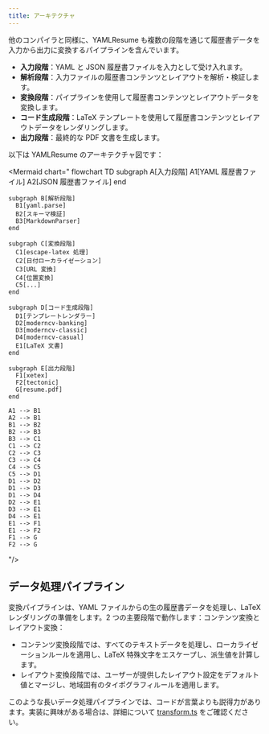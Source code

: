 ```yaml
---
title: アーキテクチャ
---
```


他のコンパイラと同様に、YAMLResume も複数の段階を通じて履歴書データを入力から出力に変換するパイプラインを含んでいます。

- **入力段階**：YAML と JSON 履歴書ファイルを入力として受け入れます。
- **解析段階**：入力ファイルの履歴書コンテンツとレイアウトを解析・検証します。
- **変換段階**：パイプラインを使用して履歴書コンテンツとレイアウトデータを変換します。
- **コード生成段階**：LaTeX テンプレートを使用して履歴書コンテンツとレイアウトデータをレンダリングします。
- **出力段階**：最終的な PDF 文書を生成します。

以下は YAMLResume のアーキテクチャ図です：

<Mermaid chart="
  flowchart TD
    subgraph A[入力段階]
      A1[YAML 履歴書ファイル]
      A2[JSON 履歴書ファイル]
    end

    subgraph B[解析段階]
      B1[yaml.parse]
      B2[スキーマ検証]
      B3[MarkdownParser]
    end

    subgraph C[変換段階]
      C1[escape-latex 処理]
      C2[日付ローカライゼーション]
      C3[URL 変換]
      C4[位置変換]
      C5[...]
    end

    subgraph D[コード生成段階]
      D1[テンプレートレンダラー]
      D2[moderncv-banking]
      D3[moderncv-classic]
      D4[moderncv-casual]
      E1[LaTeX 文書]
    end

    subgraph E[出力段階]
      F1[xetex]
      F2[tectonic]
      G[resume.pdf]
    end

    A1 --> B1
    A2 --> B1
    B1 --> B2
    B2 --> B3
    B3 --> C1
    C1 --> C2
    C2 --> C3
    C3 --> C4
    C4 --> C5
    C5 --> D1
    D1 --> D2
    D1 --> D3
    D1 --> D4
    D2 --> E1
    D3 --> E1
    D4 --> E1
    E1 --> F1
    E1 --> F2
    F1 --> G
    F2 --> G

"/>

## データ処理パイプライン

変換パイプラインは、YAML ファイルからの生の履歴書データを処理し、LaTeX レンダリングの準備をします。2 つの主要段階で動作します：コンテンツ変換とレイアウト変換：

- コンテンツ変換段階では、すべてのテキストデータを処理し、ローカライゼーションルールを適用し、LaTeX 特殊文字をエスケープし、派生値を計算します。
- レイアウト変換段階では、ユーザーが提供したレイアウト設定をデフォルト値とマージし、地域固有のタイポグラフィルールを適用します。

<Mermaid
  chart="
flowchart TD
  A[生の履歴書データ] --> B[transformResume]
  B --> B1[transformResumeContent]
  B1 --> B2[transformEducationCourse]
  B2 --> B3[transformEducationDegree]
  B3 --> B4[transformDate]
  B4 --> B5[transformEndDate]
  B5 --> B6[transformKeywords]
  B6 --> B7[...]
  B --> C1[transformResumeLayout]
  C1 --> C2[デフォルト値の設定]
  C2 --> C3[地域調整の設定]
  B7 --> D[変換された履歴書]
  C3 --> D
  D --> D1[コード生成の準備]
"
/>

このような長いデータ処理パイプラインでは、コードが言葉よりも説得力があります。実装に興味がある場合は、詳細について [transform.ts](https://github.com/yamlresume/yamlresume/blob/main/packages/core/src/preprocess/transform.ts) をご確認ください。
